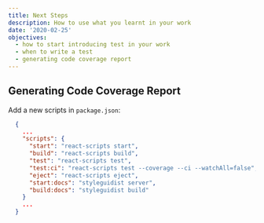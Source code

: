 ```yaml
---
title: Next Steps
description: How to use what you learnt in your work
date: '2020-02-25'
objectives:
  - how to start introducing test in your work
  - when to write a test
  - generating code coverage report
---
```


## Generating Code Coverage Report

Add a new scripts in `package.json`:

```json title="package.json" {6}
  {
    ...
    "scripts": {
      "start": "react-scripts start",
      "build": "react-scripts build",
      "test": "react-scripts test",
      "test:ci": "react-scripts test --coverage --ci --watchAll=false",
      "eject": "react-scripts eject",
      "start:docs": "styleguidist server",
      "build:docs": "styleguidist build"
    }
    ...
  }
```
